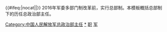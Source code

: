 {{Navbox with collapsible groups
|name = 中国人民解放军总政治部主任
|title = [[File:China Emblem PLA.svg|21px]] [[中国人民解放军总政治部]]主任
|image =[[File:People's_Liberation_Army_Flag_of_the_People's_Republic_of_China.svg|50px|中國人民解放軍軍旗]]
|state = {{{state<includeonly>|autocollapse</includeonly>}}}
|selected = {{{1}}}

|group1 = 中国人民解放军总政治部成立前
|state1 = collapsed
|list1 = [[鲁易]]{{to}}[[毛泽东]]{{to}}[[周以栗 (长沙)|周以栗]]（代）{{to}}[[叶剑英]]{{to}}[[王稼祥]]{{to}}[[贺昌]]（代）{{to}}[[顾作霖]]（代）{{to}}[[李富春]]（代）{{to}}[[博古]]（代）{{to}}[[陈昌浩]]{{to}}[[王稼祥]]{{to}}[[任弼时]]{{to}}[[王稼祥]]{{to}}[[刘少奇]]{{to}}[[罗荣桓]]

|group2 = [[中国人民解放军总政治部]]成立后
|state2 = collapsed
|list2 = [[罗荣桓]]{{to}}[[谭政]]{{to}}[[罗荣桓]]{{to}}[[萧华 (上将)|萧华]]{{to}}[[李德生 (1916年)|李德生]]{{to}}[[张春桥]]{{to}}[[韦国清]]{{to}}[[余秋里]]{{to}}[[杨白冰]]{{to}}[[于永波]]{{to}}[[徐才厚]]{{to}}[[李继耐]]{{to}}[[张阳]]

}}<includeonly>{{#ifeq:{{{1}}}|nocat||[[Category:中国人民解放军总政治部主任]]}}</includeonly><noinclude>
2016年军委多部门制改革前，实行总部制。本模板概括总部制下的历任总政治部主任。
[[Category:中国人民解放军总政治部主任|*]]
[[Category:中国人民解放军人物导航模板|职]]
[[Category:前任继任模板|军]]
</noinclude>